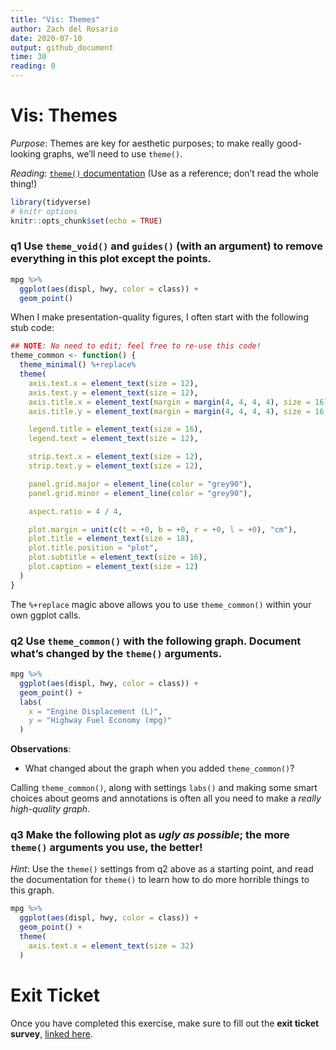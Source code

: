 ```yaml
---
title: "Vis: Themes"
author: Zach del Rosario
date: 2020-07-10
output: github_document
time: 30
reading: 0
---
```


# Vis: Themes

*Purpose*: Themes are key for aesthetic purposes; to make really good-looking graphs, we'll need to use `theme()`.

*Reading*: [`theme()` documentation](https://ggplot2.tidyverse.org/reference/theme.html) (Use as a reference; don't read the whole thing!)

```r
library(tidyverse)
# knitr options
knitr::opts_chunk$set(echo = TRUE)
```

### __q1__ Use `theme_void()` and `guides()` (with an argument) to remove everything in this plot except the points.

```r
mpg %>%
  ggplot(aes(displ, hwy, color = class)) +
  geom_point()
```


When I make presentation-quality figures, I often start with the following stub code:

```r
## NOTE: No need to edit; feel free to re-use this code!
theme_common <- function() {
  theme_minimal() %+replace%
  theme(
    axis.text.x = element_text(size = 12),
    axis.text.y = element_text(size = 12),
    axis.title.x = element_text(margin = margin(4, 4, 4, 4), size = 16),
    axis.title.y = element_text(margin = margin(4, 4, 4, 4), size = 16, angle = 90),

    legend.title = element_text(size = 16),
    legend.text = element_text(size = 12),

    strip.text.x = element_text(size = 12),
    strip.text.y = element_text(size = 12),

    panel.grid.major = element_line(color = "grey90"),
    panel.grid.minor = element_line(color = "grey90"),

    aspect.ratio = 4 / 4,

    plot.margin = unit(c(t = +0, b = +0, r = +0, l = +0), "cm"),
    plot.title = element_text(size = 18),
    plot.title.position = "plot",
    plot.subtitle = element_text(size = 16),
    plot.caption = element_text(size = 12)
  )
}
```

The `%+replace` magic above allows you to use `theme_common()` within your own ggplot calls.

### __q2__ Use `theme_common()` with the following graph. Document what's changed by the `theme()` arguments.

```r
mpg %>%
  ggplot(aes(displ, hwy, color = class)) +
  geom_point() +
  labs(
    x = "Engine Displacement (L)",
    y = "Highway Fuel Economy (mpg)"
  )
```

**Observations**:

- What changed about the graph when you added `theme_common()`?

Calling `theme_common()`, along with settings `labs()` and making some smart choices about geoms and annotations is often all you need to make a *really high-quality graph*.

### __q3__ Make the following plot as *ugly as possible*; the more `theme()` arguments you use, the better!

*Hint*: Use the `theme()` settings from q2 above as a starting point, and read the documentation for `theme()` to learn how to do more horrible things to this graph.

```r
mpg %>%
  ggplot(aes(displ, hwy, color = class)) +
  geom_point() +
  theme(
    axis.text.x = element_text(size = 32)
  )
```


<!-- include-exit-ticket -->
# Exit Ticket
<!-- -------------------------------------------------- -->

Once you have completed this exercise, make sure to fill out the **exit ticket survey**, [linked here](https://docs.google.com/forms/d/e/1FAIpQLSeuq2LFIwWcm05e8-JU84A3irdEL7JkXhMq5Xtoalib36LFHw/viewform?usp=pp_url&entry.693978880=e-vis06-themes-assignment.Rmd).
